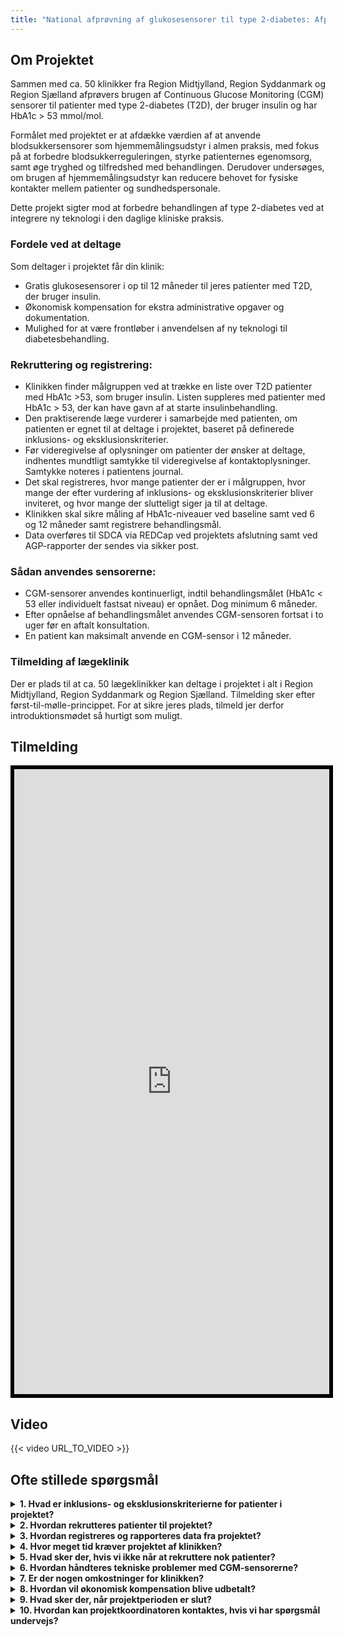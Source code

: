 ```yaml
---
title: "National afprøvning af glukosesensorer til type 2-diabetes: Afprøvning af sensorer i almen praksis"
---
```


## Om Projektet

Sammen med ca. 50 klinikker fra Region Midtjylland, Region Syddanmark og
Region Sjælland afprøvers brugen af Continuous Glucose Monitoring (CGM)
sensorer til patienter med type 2-diabetes (T2D), der bruger insulin og
har HbA1c \> 53 mmol/mol.

Formålet med projektet er at afdække værdien af at anvende
blodsukkersensorer som hjemmemålingsudstyr i almen praksis, med fokus på
at forbedre blodsukkerreguleringen, styrke patienternes egenomsorg, samt
øge tryghed og tilfredshed med behandlingen. Derudover undersøges, om
brugen af hjemmemålingsudstyr kan reducere behovet for fysiske kontakter
mellem patienter og sundhedspersonale.

Dette projekt sigter mod at forbedre behandlingen af type 2-diabetes ved
at integrere ny teknologi i den daglige kliniske praksis.

### Fordele ved at deltage

Som deltager i projektet får din klinik:

-   Gratis glukosesensorer i op til 12 måneder til jeres patienter med
    T2D, der bruger insulin.
-   Økonomisk kompensation for ekstra administrative opgaver og
    dokumentation.
-   Mulighed for at være frontløber i anvendelsen af ny teknologi til
    diabetesbehandling.

### Rekruttering og registrering:

-   Klinikken finder målgruppen ved at trække en liste over T2D
    patienter med HbA1c \>53, som bruger insulin. Listen suppleres med
    patienter med HbA1c \> 53, der kan have gavn af at starte
    insulinbehandling.
-   Den praktiserende læge vurderer i samarbejde med patienten, om
    patienten er egnet til at deltage i projektet, baseret på definerede
    inklusions- og eksklusionskriterier.
-   Før videregivelse af oplysninger om patienter der ønsker at deltage,
    indhentes mundtligt samtykke til videregivelse af
    kontaktoplysninger. Samtykke noteres i patientens journal.
-   Det skal registreres, hvor mange patienter der er i målgruppen, hvor
    mange der efter vurdering af inklusions- og eksklusionskriterier
    bliver inviteret, og hvor mange der slutteligt siger ja til at
    deltage.
-   Klinikken skal sikre måling af HbA1c-niveauer ved baseline samt ved
    6 og 12 måneder samt registrere behandlingsmål.
-   Data overføres til SDCA via REDCap ved projektets afslutning samt
    ved AGP-rapporter der sendes via sikker post.

### Sådan anvendes sensorerne:

-   CGM-sensorer anvendes kontinuerligt, indtil behandlingsmålet (HbA1c
    \< 53 eller individuelt fastsat niveau) er opnået. Dog minimum 6
    måneder.
-   Efter opnåelse af behandlingsmålet anvendes CGM-sensoren fortsat i
    to uger før en aftalt konsultation.
-   En patient kan maksimalt anvende en CGM-sensor i 12 måneder.


### Tilmelding af lægeklinik

Der er plads til at ca. 50 lægeklinikker kan deltage i projektet i alt i
Region Midtjylland, Region Syddanmark og Region Sjælland. Tilmelding
sker efter først-til-mølle-princippet. For at sikre jeres plads, tilmeld
jer derfor introduktionsmødet så hurtigt som muligt.

## Tilmelding

<iframe src="https://www.survey-xact.dk/LinkCollector?key=NAF5AS23JP16" width="100%" height="1000px" style="border: 6px solid black">

</iframe>

## Video

{{< video URL_TO_VIDEO >}}

## Ofte stillede spørgsmål

<details>

<summary>**1. Hvad er inklusions- og eksklusionskriterierne for
patienter i projektet?**</summary>

Svar: Patienter skal være over 18 år, have type 2-diabetes, HbA1c \> 53
og bruge insulin eller have gavn af at starte behandling.
Eksklusionskriterier inkluderer fx gravide, patienter der ikke har
mulighed for at up-loade sensordata via deres telefon og patienter der
fx bor på plejehjem/bosteder og ikke selv varetager insulinbehandlingen.
Kriterierne vil blive præciseret ved introduktionsmødet.

</details>

<details>

<summary>**2. Hvordan rekrutteres patienter til projektet?**</summary>

Svar: Klinikken trækker en liste over patienter med HbA1c \>53, der
bruger insulin. Listen suppleres med patienter med HbA1c \> 53, der kan
have gavn af at starte insulinbehandling. Klinikken vurderer, ud fra in-
og eksklusionskriterierne hvilke patienter der kunne have gavn af at
afprøve CGM-sensoren. Klinikken kontakter patienterne og inviterer dem
til deltagelse i afprøvningen. Der indhentes mundtligt samtykke til
videregivelse af kontaktoplysninger, som noteres i patientens journal.

</details>

<details>

<summary>**3. Hvordan registreres og rapporteres data fra
projektet?**</summary>

Svar: Lægen skal sikre at behandlingsmål registreres i journalen og at
der foretages måling af Hba1c til ca. tid 6 mdr. og tid 12 mdr. Ved
projektets afslutning skal data videregives til SDCA via et
patientspecifikt link til REDCap samt via AGP-rapporter, der sendes med
sikker post.

</details>

<details>

<summary>**4. Hvor meget tid kræver projektet af klinikken?**</summary>

Svar: Tidsforbruget omfatter rekruttering af patienter, deltagelse i
introduktionsmøde, samt dataregistrering og rapportering. Den præcise
tidsramme afhænger af klinikkens størrelse og antallet af patienter.

</details>

<details>

<summary>**5. Hvad sker der, hvis vi ikke når at rekruttere nok
patienter?**</summary>

Svar: Hvis klinikken ikke når at rekruttere det ønskede antal patienter,
vil der være en venteliste. Klinikker på venteliste i den enkelte region
kan dermed få mulighed for at deltage, hvis andre klinikker i regionen
ikke når deres mål.

</details>

<details>

<summary>**6. Hvordan håndteres tekniske problemer med
CGM-sensorerne?**</summary>

Svar: Teknisk support vil være tilgængelig gennem projektet. Klinikken
vil få instruktioner om, hvordan man kontakter supportteamet ved
eventuelle problemer med sensorerne.

</details>

<details>

<summary>**7. Er der nogen omkostninger for klinikken?**</summary>

Svar: Der er ingen omkostninger for klinikken for selve CGM-sensorerne,
og der vil blive givet økonomisk kompensation for ekstra administrative
opgaver og dokumentation.

</details>

<details>

<summary>**8. Hvordan vil økonomisk kompensation blive
udbetalt?**</summary>

Svar: Økonomisk kompensation udbetales baseret på antallet af patienter,
der deltager i projektet, og dækker tid til rekruttering og
dataindsamling. Nærmere detaljer om udbetalingsproceduren vil blive
givet i oplæringssmødet og i samarbejdskontrakten.

</details>

<details>

<summary>**9. Hvad sker der, når projektperioden er slut?**</summary>

Svar: Når projektperioden er afsluttet, skal alle data overføres til
SDCA via REDCap. Klinikkerne skal returnere eller destruere eventuelle
resterende sensorer i henhold til de instruktioner, der gives ved
projektets afslutning.

</details>

<details>

<summary>**10. Hvordan kan projektkoordinatoren kontaktes, hvis vi har
spørgsmål undervejs?**</summary>

Svar: I kan kontakte projektkoordinator Tina Quist via e-mail på
tina.quist\@rm.dk eller telefonisk på 24 34 63 47. Tina er tilgængelig
for at besvare spørgsmål og tilbyde støtte gennem hele projektet.

</details>

